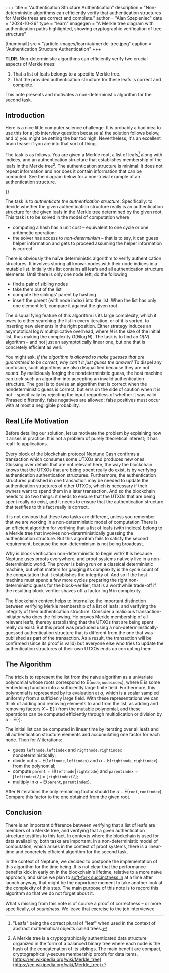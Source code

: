+++
title = "Authentication Structure Authentication"
description = "Non-deterministic algorithms can efficiently verify that authentication structures for Merkle trees are correct and complete."
author = "Alan Szepieniec"
date = "2024-10-26"
type = "learn"
imagegen = "A Merkle tree diagram with authentication paths highlighted, showing cryptographic verification of tree structure"

[thumbnail]
src = "/article-images/learn/ai/merkle-tree.jpeg"
caption = "Authentication Structure Authentication"
+++


**TLDR.** Non-deterministic algorithms can efficiently verify two crucial
aspects of Merkle trees:

 1. That a list of leafs belongs to a specific Merkle tree.
 2. That the provided authentication structure for these leafs is correct and
    complete.

This note presents and motivates a non-deterministic algorithm for the second
task.

## Introduction

Here is a nice little computer science challenge. It is probably a bad idea to
use this for a job interview question because a) the solution follows below, and
b) you might be setting the bar too high. Nevertheless, it's an excellent brain
teaser if you are into that sort of thing.

The task is as follows. You are given a Merkle root, a list of leafs[^1] along
with indices, and an authentication structure that establishes membership of the
leafs in the Merkle tree[^2]. The authentication structure is minimal: it does not
repeat information and nor does it contain information that can be computed. See
the diagram below for a non-trivial example of an authentication structure.

{<ArticleImage src="/article-images/learn/non-trivial-authentication-structure.svg" type="table" centered={true} alt="A non-trivial authentication structure" caption="Fig.1.: A non-trivial authentication structure." />}

The task is to *authenticate the authentication structure*. Specifically: to
decide whether the given authentication structure really is an authentication
structure for the given leafs in the Merkle tree determined by the given root.
This task is to be solved in the model of computation where
 - computing a hash has a unit cost – equivalent to one cycle or one arithmetic
   operation;
 - the solver has access to *non-determinism* – that is to say, it can guess
   helper information and gets to proceed assuming the helper information is
   correct.

There is obviously the naïve deterministic algorithm to verify authentication
structures. It involves storing all known nodes with their node indices in a
mutable list. Initially this list contains all leafs and all authentication 
structure elements. Until there is only one node left, do the following
 - find a pair of sibling nodes
 - take them out of the list
 - compute the siblings' parent by hashing
 - insert the parent (with node index) into the list.
When the list has only one element left, compare it against the given root.

The disqualifying feature of this algorithm is its large complexity, which it
owes to either searching the list in every iteration, or of it is sorted, to
inserting new elements in the right position. Either strategy induces an
asymptotical $\log N$ multiplicative overhead, where $N$ is the size of the
initial list, thus making the complexity $O(N \log N)$. The task is to find an
$O(N)$ algorithm – and not just an asymptotically linear one, but one that is
concretely efficient as well.

You might ask, *if the algorithm is allowed to make guesses that are guaranteed
to be correct, why can't it just guess the answer?* To dispel any confusion,
such algorithms are also disqualified because they are not *sound*. By
maliciously forging the nondeterministic guess, the host machine can trick such
an algorithm into accepting an invalid authentication structure. The goal is to
devise an algorithm that is correct when the nondeterministic guess is correct,
but errs on the side of caution when it is not – specifically by rejecting the
input regardless of whether it was valid. Phrased differently, false negatives
are allowed; false positives must occur with at most a negligible probability.

## Real Life Motivation

Before detailing our solution, let us motivate the problem by explaining how it
arises in practice. It is not a problem of purely theoretical interest; it has
real life applications.

Every block of the blockchain protocol [Neptune Cash](https://neptune.cash/) 
confirms a transaction which consumes some UTXOs and produces new ones. Glossing
over details that are not relevant here, the way the blockchain knows that the
UTXOs that are being spent really do exist, is by verifying authentication
authentication structures. Furthermore, the authentication structures published
in one transaction may be needed to update the authentication structures of
other UTXOs, which is necessary if their owners want to spend them in a later
transaction. And so the blockchain needs to do two things: it needs to ensure
that the UTXOs that are being spent really do exist, and it needs to ensure
that the authentication structure that testifies to this fact really is correct.

It is not obvious that these two tasks are different, unless you remember that
we are working in a non-deterministic model of computation There is an efficient
algorithm for verifying that a list of leafs (with indices) belong to a Merkle
tree that involves non-deterministically guessing the authentication structure.
But this algorithm fails to satisfy the second requirement, because the
non-determinism is not being broadcast.

Why is block verification non-deterministic to begin with? It is because Neptune
uses proofs everywhere, and proof systems natively live in a non-deterministic
world. The prover is being run on a classical deterministic machine, but what
matters for gauging its complexity is the cycle count of the computation that
it establishes the integrity of. And so if the host machine must spend a few
more cycles preparing the right non-deterministic guess for the block-verifier,
that is a worthwhile trade-off if the resulting block-verifier shaves off a
factor $\log N$ in complexity.

The blockchain context helps to internalize the important distinction between
verifying Merkle membership of a list of leafs; and verifying the integrity of
their authentication structure. Consider a malicious transaction-initiator who
does the following. He proves Merkle membership of all relevant leafs, thereby
establishing that the UTXOs that are being spent really do exist. But this proof
was produced using a non-deterministically-guessed authentication structure that
is different from the one that was published as part of the transaction. As a
result, the transaction will be confirmed (since its proof is valid) but
everyone else who tries to update the authentication structures of their own
UTXOs ends up corrupting them.

## The Algorithm

The trick is to represent the list from the naïve algorithm as a univariate
polynomial whose roots correspond to
$\mathsf{E}(\mathtt{node} , \mathtt{nodeindex})$, where $\mathsf{E}$ is
some embedding function into a sufficiently large finite field. Furthermore,
this polynomial is represented by its evaluation at $\alpha$, which is a scalar
sampled uniformly from a sufficienly large field. With these representations we
can think of adding and removing elements to and from the list, as adding and
removing factors $X - \mathsf{E}(\cdot)$ from the mutable polynomial, and these
operations can be computed efficiently through multiplication or division by
$\alpha - \mathsf{E}(\cdot)$.

The initial list can be computed in linear time by iterating over all leafs and
all authentication structure elements and accumulating one factor for each node.
Then for $N$ iterations:
 - guess $\mathtt{leftnode}, \mathtt{leftindex}$ and
   $\mathtt{rightnode}, \mathtt{rightindex}$ nondeterministically;
 - divide out $\alpha - \mathsf{E}(\mathtt{leftnode} , \mathtt{leftindex})$
   and $\alpha - \mathsf{E}(\mathtt{rightnode} , \mathtt{rightindex})$
   from the polynomial;
 - compute $\mathtt{parent} = \mathsf{H}(\mathtt{leftnode} \Vert \mathtt{rightnode})$ and $\mathtt{parentindex} = \lfloor \mathtt{leftindex} / 2 \rfloor = \lfloor \mathtt{rightindex} / 2 \rfloor$;
 - multiply in $\alpha - \mathsf{E}(\mathtt{parent} , \mathtt{parentindex})$.

After $N$ iterations the only remaining factor should be
$\alpha - \mathsf{E}(\mathtt{root} , \mathtt{rootindex})$. Compare this
factor to the one obtained from the given root.

## Conclusion

There is an important difference between verifying that a list of leafs are
members of a Merkle tree, and verifying that a given authentication structure
testifies to this fact. In contexts where the blockchain is used for data
availability, both tasks are important. In a non-deterministic model of
computation, which arises in the context of proof systems, there is a
linear-time and concretely efficient algorithm for the second task.

In the context of Neptune, we decided to postpone the implementation of this
algorithm for the time being. It is not clear that the performance benefits
kick in early on in the blockchain's lifetime, relative to a more naïve
approach; and since we plan to [soft-fork succinctness in](../blog/2024-10-14-launch-scope-and-hard-forks.md) at a time after launch
anyway, that might be the opportune moment to take another look at the
complexity of this step. The main purpose of this note is to record this 
algorithm so that we do not forget about it.

What's missing from this note is of course a proof of correctness – or more
specifically, of *soundness*. We leave that exercise to the job interviewee.

[^1]: "Leafs" being the correct plural of "leaf" when used in the context of 
abstract mathematical objects called trees.

[^2]: A Merkle tree is a cryptographically authenticated data structure
organized in the form of a balanced binary tree where each node is the hash
of the concatenation of its siblings. The main benefit are compact,
cryptographically-secure membership proofs for data items. [https://en.wikipedia.org/wiki/Merkle_tree](https://en.wikipedia.org/wiki/Merkle_tree)
